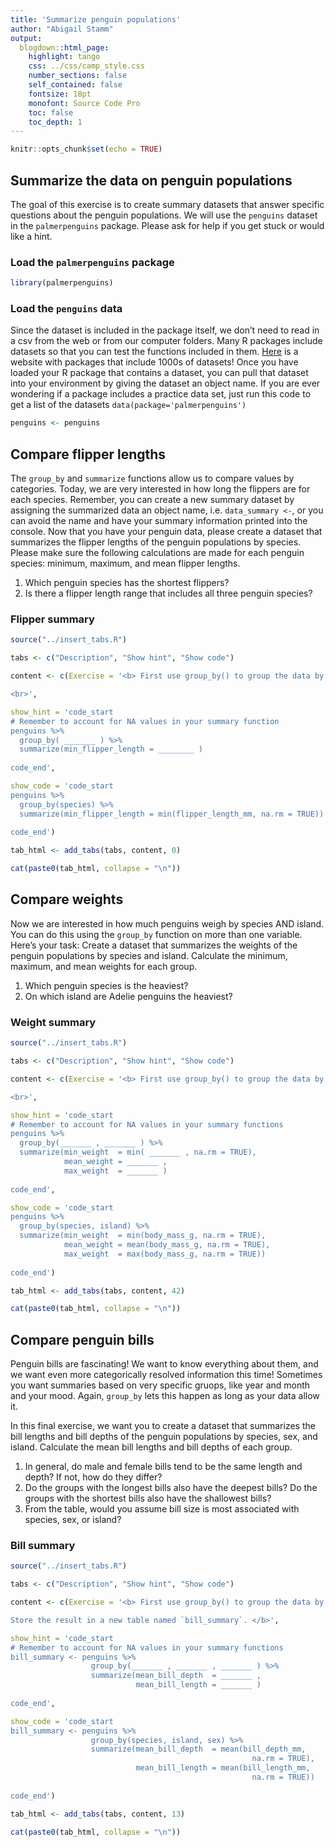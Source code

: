 ```yaml
---
title: 'Summarize penguin populations'
author: "Abigail Stamm"
output: 
  blogdown::html_page: 
    highlight: tango
    css: ../css/camp_style.css
    number_sections: false
    self_contained: false
    fontsize: 18pt
    monofont: Source Code Pro
    toc: false
    toc_depth: 1
---
```


```r
knitr::opts_chunk$set(echo = TRUE)
```

## Summarize the data on penguin populations

The goal of this exercise is to create summary datasets that answer specific questions about the penguin populations. We will use the `penguins` dataset in the `palmerpenguins` package. Please ask for help if you get stuck or would like a hint.

### Load the `palmerpenguins` package 

```r
library(palmerpenguins)
```


### Load the `penguins` data

Since the dataset is included in the package itself, we don't need to read in a csv from the web or from our computer folders. Many R packages include datasets so that you can test the functions included in them. [Here](https://vincentarelbundock.github.io/Rdatasets/datasets.html) is a website with packages that include 1000s of datasets! Once you have loaded your R package that contains a dataset, you can pull that dataset into your environment by giving the dataset an object name. If you are ever wondering if a package includes a practice data set, just run this code to get a list of the datasets `data(package='palmerpenguins')`

```r
penguins <- penguins
```



## Compare flipper lengths

The `group_by` and `summarize` functions allow us to compare values by categories. Today, we are very interested in how long the flippers are for each species. Remember, you can create a new summary dataset by assigning the summarized data an object name, i.e. `data_summary <-`, or you can avoid the name and have your summary information printed into the console. Now that you have your penguin data, please create a dataset that summarizes the flipper lengths of the penguin populations by species. Please make sure the following calculations are made for each penguin species: minimum, maximum, and mean flipper lengths. 

1. Which penguin species has the shortest flippers?
1. Is there a flipper length range that includes all three penguin species?


<div class="quiz">

### <i class="fas fa-cookie-bite" style="color: gray;"></i> Flipper summary {-}

```r
source("../insert_tabs.R")

tabs <- c("Description", "Show hint", "Show code")

content <- c(Exercise = '<b> First use group_by() to group the data by species, AND THEN use summarize() to add a new column called min_flipper_length. Ignore the NA values with the argument `na.rm = TRUE`.</b>

<br>',

show_hint = 'code_start
# Remember to account for NA values in your summary function
penguins %>% 
  group_by( _______ ) %>%
  summarize(min_flipper_length = ________ )
  
code_end',

show_code = 'code_start
penguins %>% 
  group_by(species) %>%
  summarize(min_flipper_length = min(flipper_length_mm, na.rm = TRUE))
  
code_end')

tab_html <- add_tabs(tabs, content, 0)

cat(paste0(tab_html, collapse = "\n"))
```

</div>


## Compare weights

Now we are interested in how much penguins weigh by species AND island. You can do this using the `group_by` function on more than one variable. Here's your task: Create a dataset that summarizes the weights of the penguin populations by species and island. Calculate the minimum, maximum, and mean weights for each group. 

1. Which penguin species is the heaviest?
1. On which island are Adelie penguins the heaviest?


<div class="quiz">

### <i class="fas fa-cookie-bite" style="color: gray;"></i> Weight summary {-}

```r
source("../insert_tabs.R")

tabs <- c("Description", "Show hint", "Show code")

content <- c(Exercise = '<b> First use group_by() to group the data by species and island, AND THEN use summarize() to add new columns for min, mean, and max flipper_length. Ignore the NA values with the argument `na.rm = TRUE`. </b>

<br>',

show_hint = 'code_start
# Remember to account for NA values in your summary functions
penguins %>% 
  group_by(_______ , _______ ) %>%
  summarize(min_weight  = min( _______ , na.rm = TRUE),
            mean_weight = _______ ,
            max_weight  = _______ )
            
code_end',

show_code = 'code_start
penguins %>% 
  group_by(species, island) %>%
  summarize(min_weight  = min(body_mass_g, na.rm = TRUE),
            mean_weight = mean(body_mass_g, na.rm = TRUE),
            max_weight  = max(body_mass_g, na.rm = TRUE)) 
            
code_end')

tab_html <- add_tabs(tabs, content, 42)

cat(paste0(tab_html, collapse = "\n"))
```

</div>



## Compare penguin bills

Penguin bills are fascinating! We want to know everything about them, and we want even more categorically resolved information this time! Sometimes you want summaries based on very specific gruops, like year and month and your mood. Again, `group_by` lets this happen as long as your data allow it. 

In this final exercise, we want you to create a dataset that summarizes the bill lengths and bill depths of the penguin populations by species, sex, and island. Calculate the mean bill lengths and bill depths of each group. 

1. In general, do male and female bills tend to be the same length and depth? If not, how do they differ?
1. Do the groups with the longest bills also have the deepest bills? Do the groups with the shortest bills also have the shallowest bills?
1. From the table, would you assume bill size is most associated with species, sex, or island?

<div class="quiz">

### <i class="fas fa-cookie-bite" style="color: gray;"></i> Bill summary {-}

```r
source("../insert_tabs.R")

tabs <- c("Description", "Show hint", "Show code")

content <- c(Exercise = '<b> First use group_by() to group the data by species, island, and sex, AND THEN use summarize() to add new columns for the mean bill depth and bill length. Ignore the NA values with the argument `na.rm = TRUE`. 

Store the result in a new table named `bill_summary`. </b>',

show_hint = 'code_start
# Remember to account for NA values in your summary functions
bill_summary <- penguins %>% 
                  group_by(_______ , _______ , _______ ) %>%
                  summarize(mean_bill_depth  = _______ ,
                            mean_bill_length = _______ )
            
code_end',

show_code = 'code_start
bill_summary <- penguins %>%
                  group_by(species, island, sex) %>%
                  summarize(mean_bill_depth  = mean(bill_depth_mm, 
                                                      na.rm = TRUE),
                            mean_bill_length = mean(bill_length_mm, 
                                                      na.rm = TRUE)) 
            
code_end')

tab_html <- add_tabs(tabs, content, 13)

cat(paste0(tab_html, collapse = "\n"))
```

</div>
